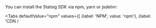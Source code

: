 
You can install the Statsig SDK via npm, yarn or jsdelivr:

<Tabs
  defaultValue="npm"
  values={[
    {label: 'NPM', value: 'npm'},
    {label: 'CDN / <script>', value: 'script'}, 
    {label: 'Yarn', value: 'yarn'},
  ]}>

  <TabItem value="script">

```html
<script src="https://cdn.jsdelivr.net/npm/@statsig/js-on-device-eval-client@1/build/statsig-js-on-device-eval-client.min.js"></script>
```

Statsig is hosted on the [jsDelivr](https://www.jsdelivr.com/package/npm/@statsig/js-client) CDN.

To access the current primary JavaScript bundle, use:

`https://cdn.jsdelivr.net/npm/@statsig/js-client/build/statsig-js-client.min.js`

To access specific files/versions:

`https://cdn.jsdelivr.net/npm/@statsig/js-client@{version}/build/statsig-js-client.min.js`

  </TabItem>
  <TabItem value="npm">

```shell
npm install @statsig/js-on-device-eval-client
```

  </TabItem>
  <TabItem value="yarn">

```shell
yarn add @statsig/js-on-device-eval-client
```

  </TabItem>
</Tabs>
